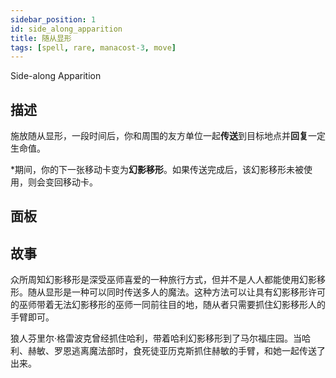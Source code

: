 ```yaml
---
sidebar_position: 1
id: side_along_apparition
title: 随从显形
tags: [spell, rare, manacost-3, move]
---
```


Side-along Apparition

<!--truncate-->



<CardBasics cardKey={id}/>


## 描述

施放随从显形，一段时间后，你和周围的友方单位一起**传送**到目标地点并**回复**一定生命值。

*期间，你的下一张移动卡变为**幻影移形**。如果传送完成后，该幻影移形未被使用，则会变回移动卡。

## 面板


<LevelComponent/>


<CardDynamicTable cardKey={id}/>


<CardComplexTable cardKey={id}/>





## 故事

众所周知幻影移形是深受巫师喜爱的一种旅行方式，但并不是人人都能使用幻影移形。随从显形是一种可以同时传送多人的魔法。这种方法可以让具有幻影移形许可的巫师带着无法幻影移形的巫师一同前往目的地，随从者只需要抓住幻影移形人的手臂即可。

狼人芬里尔·格雷波克曾经抓住哈利，带着哈利幻影移形到了马尔福庄园。当哈利、赫敏、罗恩逃离魔法部时，食死徒亚历克斯抓住赫敏的手臂，和她一起传送了出来。



